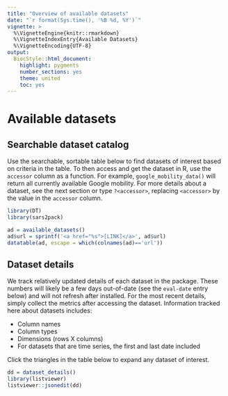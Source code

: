 ```yaml
---
title: "Overview of available datasets"
date: "`r format(Sys.time(), '%B %d, %Y')`"
vignette: >
  %\VignetteEngine{knitr::rmarkdown}
  %\VignetteIndexEntry{Available Datasets}
  %\VignetteEncoding{UTF-8}
output:
  BiocStyle::html_document:
    highlight: pygments
    number_sections: yes
    theme: united
    toc: yes
---
```


# Available datasets

## Searchable dataset catalog

Use the searchable, sortable table below to find datasets of interest
based on criteria in the table. To then access and get the dataset in 
R, use the `accessor` column as a function. For example, `google_mobility_data()` 
will return all currently available Google mobility. For more details
about a dataset, see the next section or type `?<accessor>`, replacing `<accessor>` 
by the value in the `accessor` column. 

```r
library(DT)
library(sars2pack)
```




```r
ad = available_datasets()
ad$url = sprintf('<a href="%s">[LINK]</a>', ad$url)
datatable(ad, escape = which(colnames(ad)=='url'))
```

## Dataset details

We track relatively updated details of each dataset in the package. These 
numbers will likely be a few days out-of-date (see the `eval-date` entry below)
and will not refresh after installed.
For the most recent details, simply collect the metrics after accessing
the dataset. Information tracked here about datasets includes:

- Column names
- Column types
- Dimensions (rows X columns)
- For datasets that are time series, the first and last date included

Click the triangles in the table below to expand any dataset of interest.


```r
dd = dataset_details()
library(listviewer)
listviewer::jsonedit(dd)
```

